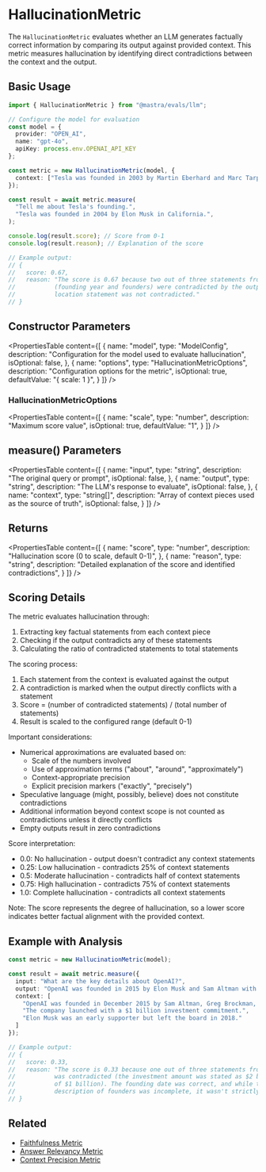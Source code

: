 # HallucinationMetric

The `HallucinationMetric` evaluates whether an LLM generates factually correct information by comparing its output against provided context. This metric measures hallucination by identifying direct contradictions between the context and the output.

## Basic Usage

```typescript
import { HallucinationMetric } from "@mastra/evals/llm";

// Configure the model for evaluation
const model = {
  provider: "OPEN_AI",
  name: "gpt-4o",
  apiKey: process.env.OPENAI_API_KEY
};

const metric = new HallucinationMetric(model, {
  context: ["Tesla was founded in 2003 by Martin Eberhard and Marc Tarpenning in San Carlos, California."]
});

const result = await metric.measure(
  "Tell me about Tesla's founding.",
  "Tesla was founded in 2004 by Elon Musk in California.",
);

console.log(result.score); // Score from 0-1
console.log(result.reason); // Explanation of the score

// Example output:
// {
//   score: 0.67,
//   reason: "The score is 0.67 because two out of three statements from the context 
//           (founding year and founders) were contradicted by the output, while the 
//           location statement was not contradicted."
// }
```

## Constructor Parameters

<PropertiesTable
  content={[
    {
      name: "model",
      type: "ModelConfig",
      description: "Configuration for the model used to evaluate hallucination",
      isOptional: false,
    },
    {
      name: "options",
      type: "HallucinationMetricOptions",
      description: "Configuration options for the metric",
      isOptional: true,
      defaultValue: "{ scale: 1 }",
    }
  ]}
/>

### HallucinationMetricOptions

<PropertiesTable
  content={[
    {
      name: "scale",
      type: "number",
      description: "Maximum score value",
      isOptional: true,
      defaultValue: "1",
    }
  ]}
/>

## measure() Parameters

<PropertiesTable
  content={[
    {
      name: "input",
      type: "string",
      description: "The original query or prompt",
      isOptional: false,
    },
    {
      name: "output",
      type: "string",
      description: "The LLM's response to evaluate",
      isOptional: false,
    },
    {
      name: "context",
      type: "string[]",
      description: "Array of context pieces used as the source of truth",
      isOptional: false,
    }
  ]}
/>

## Returns

<PropertiesTable
  content={[
    {
      name: "score",
      type: "number",
      description: "Hallucination score (0 to scale, default 0-1)",
    },
    {
      name: "reason",
      type: "string",
      description: "Detailed explanation of the score and identified contradictions",
    }
  ]}
/>

## Scoring Details

The metric evaluates hallucination through:
1. Extracting key factual statements from each context piece
2. Checking if the output contradicts any of these statements
3. Calculating the ratio of contradicted statements to total statements

The scoring process:
1. Each statement from the context is evaluated against the output
2. A contradiction is marked when the output directly conflicts with a statement
3. Score = (number of contradicted statements) / (total number of statements)
4. Result is scaled to the configured range (default 0-1)

Important considerations:
- Numerical approximations are evaluated based on:
  - Scale of the numbers involved
  - Use of approximation terms ("about", "around", "approximately")
  - Context-appropriate precision
  - Explicit precision markers ("exactly", "precisely")
- Speculative language (might, possibly, believe) does not constitute contradictions
- Additional information beyond context scope is not counted as contradictions unless it directly conflicts
- Empty outputs result in zero contradictions

Score interpretation:
- 0.0: No hallucination - output doesn't contradict any context statements
- 0.25: Low hallucination - contradicts 25% of context statements
- 0.5: Moderate hallucination - contradicts half of context statements
- 0.75: High hallucination - contradicts 75% of context statements
- 1.0: Complete hallucination - contradicts all context statements

Note: The score represents the degree of hallucination, so a lower score indicates better factual alignment with the provided context.

## Example with Analysis

```typescript
const metric = new HallucinationMetric(model);

const result = await metric.measure({
  input: "What are the key details about OpenAI?",
  output: "OpenAI was founded in 2015 by Elon Musk and Sam Altman with a $2 billion investment.",
  context: [
    "OpenAI was founded in December 2015 by Sam Altman, Greg Brockman, and others.",
    "The company launched with a $1 billion investment commitment.",
    "Elon Musk was an early supporter but left the board in 2018."
  ]
});

// Example output:
// {
//   score: 0.33,
//   reason: "The score is 0.33 because one out of three statements from the context 
//           was contradicted (the investment amount was stated as $2 billion instead 
//           of $1 billion). The founding date was correct, and while the output's 
//           description of founders was incomplete, it wasn't strictly contradictory."
// }
```

## Related

- [Faithfulness Metric](./faithfulness)
- [Answer Relevancy Metric](./answer-relevancy)
- [Context Precision Metric](./context-precision) 